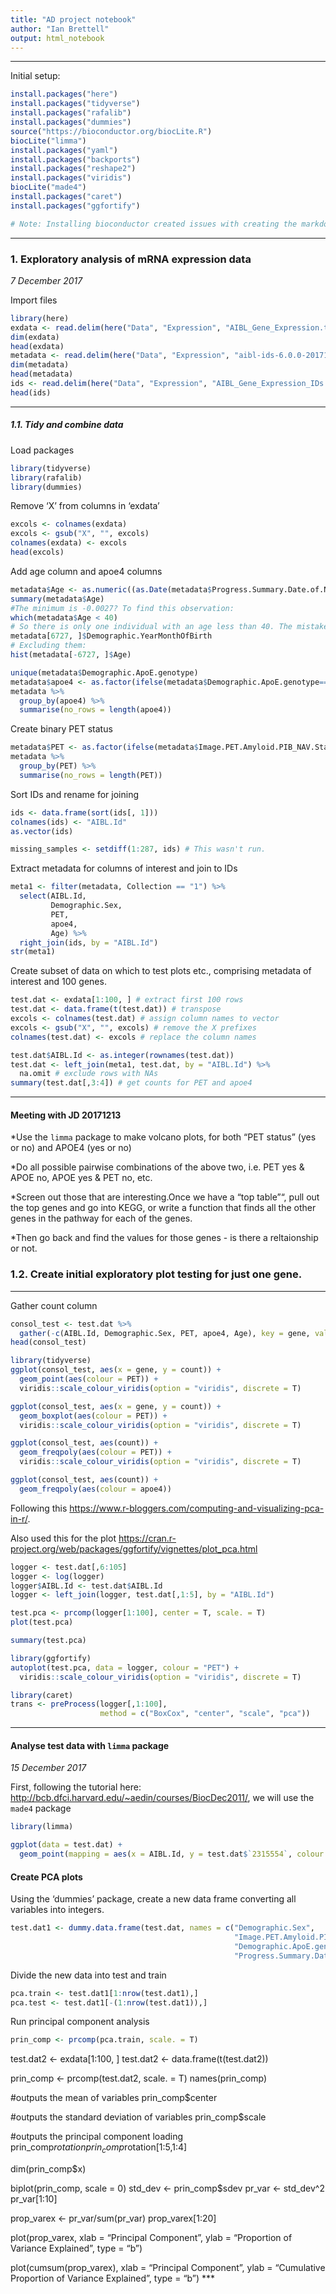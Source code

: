```yaml
---
title: "AD project notebook"
author: "Ian Brettell"
output: html_notebook
---
```

***

Initial setup:
```r
install.packages("here")
install.packages("tidyverse")
install.packages("rafalib")
install.packages("dummies")
source("https://bioconductor.org/biocLite.R")
biocLite("limma")
install.packages("yaml")
install.packages("backports")
install.packages("reshape2")
install.packages("viridis")
biocLite("made4")
install.packages("caret")
install.packages("ggfortify")

# Note: Installing bioconductor created issues with creating the markdown preview, which appears to be fixed by installing the `yaml`, `backports` and `reshape2` packages afterwards.
```

***

### 1. Exploratory analysis of mRNA expression data

*7 December 2017*

Import files

```r
library(here)
exdata <- read.delim(here("Data", "Expression", "AIBL_Gene_Expression.txt"), sep = " ", header = T)
dim(exdata)
head(exdata)
metadata <- read.delim(here("Data", "Expression", "aibl-ids-6.0.0-201712010300.txt"), sep = "\t", header = T)
dim(metadata)
head(metadata)
ids <- read.delim(here("Data", "Expression", "AIBL_Gene_Expression_IDs.txt"), header = F)
head(ids)
```


***
##### 1.1. Tidy and combine data

Load packages

```r
library(tidyverse)
library(rafalib)
library(dummies)
```

Remove 'X' from columns in 'exdata'

```r
excols <- colnames(exdata)
excols <- gsub("X", "", excols)
colnames(exdata) <- excols
head(excols)
```

Add age column and apoe4 columns

```r
metadata$Age <- as.numeric((as.Date(metadata$Progress.Summary.Date.of.NP.assessment,format=c("%d/%m/%Y")))-(as.Date(paste("15",substr(metadata$Demographic.YearMonthOfBirth,start=5,stop=6),substr(metadata$Demographic.YearMonthOfBirth,start=1,stop=4),sep="/"),format = c("%d/%m/%Y"))))/365.25
summary(metadata$Age)
#The minimum is -0.0027? To find this observation:
which(metadata$Age < 40)
# So there is only one individual with an age less than 40. The mistake was due to an error in the  collection of their date of birth data.
metadata[6727, ]$Demographic.YearMonthOfBirth
# Excluding them:
hist(metadata[-6727, ]$Age)
```

```r
unique(metadata$Demographic.ApoE.genotype)
metadata$apoe4 <- as.factor(ifelse(metadata$Demographic.ApoE.genotype=="E2/E2"|metadata$Demographic.ApoE.genotype=="E3/E2"|metadata$Demographic.ApoE.genotype=="E3/E3",0,ifelse(metadata$Demographic.ApoE.genotype=="E4/E2"|metadata$Demographic.ApoE.genotype=="E4/E3"|metadata$Demographic.ApoE.genotype=="E4/E4",1,NA)))
metadata %>% 
  group_by(apoe4) %>% 
  summarise(no_rows = length(apoe4))
```

Create binary PET status

```r
metadata$PET <- as.factor(ifelse(metadata$Image.PET.Amyloid.PIB_NAV.Status == "Positive" | metadata$Image.PET.Amyloid.Florbetapir.Status== "Positive" | metadata$Image.PET.Amyloid.Flutemetamol.Status == "Positive", "POS", ifelse(metadata$Image.PET.Amyloid.PIB_NAV.Status == "Negative" | metadata$Image.PET.Amyloid.Florbetapir.Status== "Negative" | metadata$Image.PET.Amyloid.Flutemetamol.Status == "Negative", "NEG",NA)))
metadata %>% 
  group_by(PET) %>% 
  summarise(no_rows = length(PET))
```

Sort IDs and rename for joining

```r
ids <- data.frame(sort(ids[, 1]))
colnames(ids) <- "AIBL.Id"
as.vector(ids)
```

```r
missing_samples <- setdiff(1:287, ids) # This wasn't run.
```


Extract metadata for columns of interest and join to IDs

```r
meta1 <- filter(metadata, Collection == "1") %>% 
  select(AIBL.Id,
         Demographic.Sex,
         PET,
         apoe4,
         Age) %>% 
  right_join(ids, by = "AIBL.Id")
str(meta1)

```


Create subset of data on which to test plots etc., comprising metadata of interest and 100 genes. 

```r
test.dat <- exdata[1:100, ] # extract first 100 rows
test.dat <- data.frame(t(test.dat)) # transpose
excols <- colnames(test.dat) # assign column names to vector
excols <- gsub("X", "", excols) # remove the X prefixes
colnames(test.dat) <- excols # replace the column names 

test.dat$AIBL.Id <- as.integer(rownames(test.dat))
test.dat <- left_join(meta1, test.dat, by = "AIBL.Id") %>% 
  na.omit # exclude rows with NAs
summary(test.dat[,3:4]) # get counts for PET and apoe4
```

***

#### Meeting with JD 20171213

*Use the `limma` package to make volcano plots, for both "PET status" (yes or no) and APOE4 (yes or no)

*Do all possible pairwise combinations of the above two, i.e. PET yes & APOE no, APOE yes & PET no, etc.

*Screen out those that are interesting.Once we have a "top table"", pull out the top genes and go into KEGG, or write a function that finds all the other genes in the pathway for each of the genes.

*Then go back and find the values for those genes - is there a reltaionship or not. 

### 1.2. Create initial exploratory plot testing for just one gene.

***

Gather count column
```r
consol_test <- test.dat %>% 
  gather(-c(AIBL.Id, Demographic.Sex, PET, apoe4, Age), key = gene, value = count)
head(consol_test)
```

```r
library(tidyverse)
ggplot(consol_test, aes(x = gene, y = count)) +
  geom_point(aes(colour = PET)) +
  viridis::scale_colour_viridis(option = "viridis", discrete = T)
```

```r
ggplot(consol_test, aes(x = gene, y = count)) +
  geom_boxplot(aes(colour = PET)) +
  viridis::scale_colour_viridis(option = "viridis", discrete = T)
```

```r
ggplot(consol_test, aes(count)) +
  geom_freqpoly(aes(colour = PET)) +
  viridis::scale_colour_viridis(option = "viridis", discrete = T)
```

```r
ggplot(consol_test, aes(count)) +
  geom_freqpoly(aes(colour = apoe4))
```

Following this <https://www.r-bloggers.com/computing-and-visualizing-pca-in-r/>.

Also used this for the plot <https://cran.r-project.org/web/packages/ggfortify/vignettes/plot_pca.html>

```r
logger <- test.dat[,6:105]
logger <- log(logger)
logger$AIBL.Id <- test.dat$AIBL.Id
logger <- left_join(logger, test.dat[,1:5], by = "AIBL.Id")

test.pca <- prcomp(logger[1:100], center = T, scale. = T)
plot(test.pca)

summary(test.pca)

library(ggfortify)
autoplot(test.pca, data = logger, colour = "PET") +
  viridis::scale_colour_viridis(option = "viridis", discrete = T)
```

```r
library(caret)
trans <- preProcess(logger[,1:100],
                    method = c("BoxCox", "center", "scale", "pca"))
```


***

#### Analyse test data with `limma` package

*15 December 2017*

First, following the tutorial here: <http://bcb.dfci.harvard.edu/~aedin/courses/BiocDec2011/>, we will use the `made4` package

```r
library(limma)

```


```r
ggplot(data = test.dat) +
  geom_point(mapping = aes(x = AIBL.Id, y = test.dat$`2315554`, colour = Image.PET.Amyloid.PIB_NAV.Status))
```


#### Create PCA plots

Using the 'dummies' package, create a new data frame converting all variables into integers.

```r
test.dat1 <- dummy.data.frame(test.dat, names = c("Demographic.Sex", 
                                                  "Image.PET.Amyloid.PIB_NAV.Status",
                                                  "Demographic.ApoE.genotype",
                                                  "Progress.Summary.Date.of.NP.assessment"))
```

Divide the new data into test and train

```r
pca.train <- test.dat1[1:nrow(test.dat1),]
pca.test <- test.dat1[-(1:nrow(test.dat1)),]
```

Run principal component analysis

```r
prin_comp <- prcomp(pca.train, scale. = T)
```


####################################################



test.dat2 <- exdata[1:100, ]
test.dat2 <- data.frame(t(test.dat2))

prin_comp <- prcomp(test.dat2, scale. = T)
names(prin_comp)

#outputs the mean of variables
prin_comp$center

#outputs the standard deviation of variables
prin_comp$scale

#outputs the principal component loading
prin_comp$rotation
prin_comp$rotation[1:5,1:4]

dim(prin_comp$x)

biplot(prin_comp, scale = 0)
std_dev <- prin_comp$sdev
pr_var <- std_dev^2
pr_var[1:10]

prop_varex <- pr_var/sum(pr_var)
prop_varex[1:20]

plot(prop_varex, 
     xlab = "Principal Component",
     ylab = "Proportion of Variance Explained",
     type = "b")

plot(cumsum(prop_varex), xlab = "Principal Component",
     ylab = "Cumulative Proportion of Variance Explained",
     type = "b")
***



